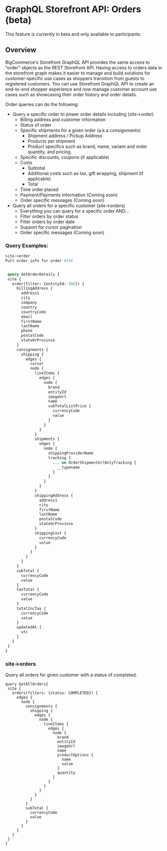 # GraphQL Storefront API: Orders (beta)

<Callout type="info" emoji="ℹ️">
    This feature is currently in beta and only available to participants. 
</Callout>

## Overview
BigCommerce's Storefront GraphQL API provides the same access to “order” objects as the REST Storefront API. Having access to orders data in the storefront graph makes it easier to manage and build solutions for customer-specific use cases as shoppers transition from guests to registered customers.
You can use Storefront GraphQL API to create an end-to-end shopper experience and now manage customer account use cases such as showcasing their order history and order details. 

Order queries can do the following:
- Query a specific order to power order details including (site->order)
    - Billing address and customer information
    - Status of order
    - Specific shipments for a given order (a.k.a consignments)
        - Shipment address / Pickup Address
        - Products per shipment
        - Product specifics such as brand, name, variant and order quantity, and pricing.
    - Specific discounts, coupons (if applicable)
    - Costs
        - Subtotal
        - Additional costs such as tax, gift wrapping, shipment (if applicable)
        - Total
    - Time order placed
    - Payment/Payments information (Coming soon)
    - Order specific messages (Coming soon)
- Query all orders for a specific customer (site->orders)
    - Everything you can query for a specific order AND…
    - Filter orders by order status
    - Filter orders by order date
    - Support for cursor pagination
    - Order specific messages (Coming soon)


### Query Examples:

``` GraphQL
site->order
Pull order info for order #106


 query GetOrderDetails {
 site {
   order(filter: {entityId: 106}) {
     billingAddress {
       address1
       city
       company
       country
       countryCode
       email
       firstName
       lastName
       phone
       postalCode
       stateOrProvince
     }
     consignments {
       shipping {
         edges {
           cursor
           node {
             lineItems {
               edges {
                 node {
                   brand
                   entityId
                   imageUrl
                   name
                   subTotalListPrice {
                     currencyCode
                     value
                   }
                 }
               }
             }
             shipments {
               edges {
                 node {
                   shippingProviderName
                   tracking {
                     ... on OrderShipmentUrlOnlyTracking {
                       __typename
                     }
                   }
                 }
               }
             }
             shippingAddress {
               address1
               city
               firstName
               lastName
               postalCode
               stateOrProvince
             }
             shippingCost {
               currencyCode
               value
             }
           }
         }
       }
     }
     subTotal {
       currencyCode
       value
     }
     taxTotal {
       currencyCode
       value
     }
     totalIncTax {
       currencyCode
       value
     }
     updatedAt {
       utc
     }
   }
 }
}
```


### site->orders
Query all orders for given customer with a status of completed.

```
query GetAllOrders{
 site {
   orders(filters: {status: COMPLETED}) {
     edges {
       node {
         consignments {
           shipping {
             edges {
               node {
                 lineItems {
                   edges {
                     node {
                       brand
                       entityId
                       imageUrl
                       name
                       productOptions {
                         name
                         value
                       }
                       quantity
                     }
                   }
                 }
               }
             }
           }
         }
         subTotal {
           currencyCode
           value
         }
       }
     }
   }
 }
}
```
